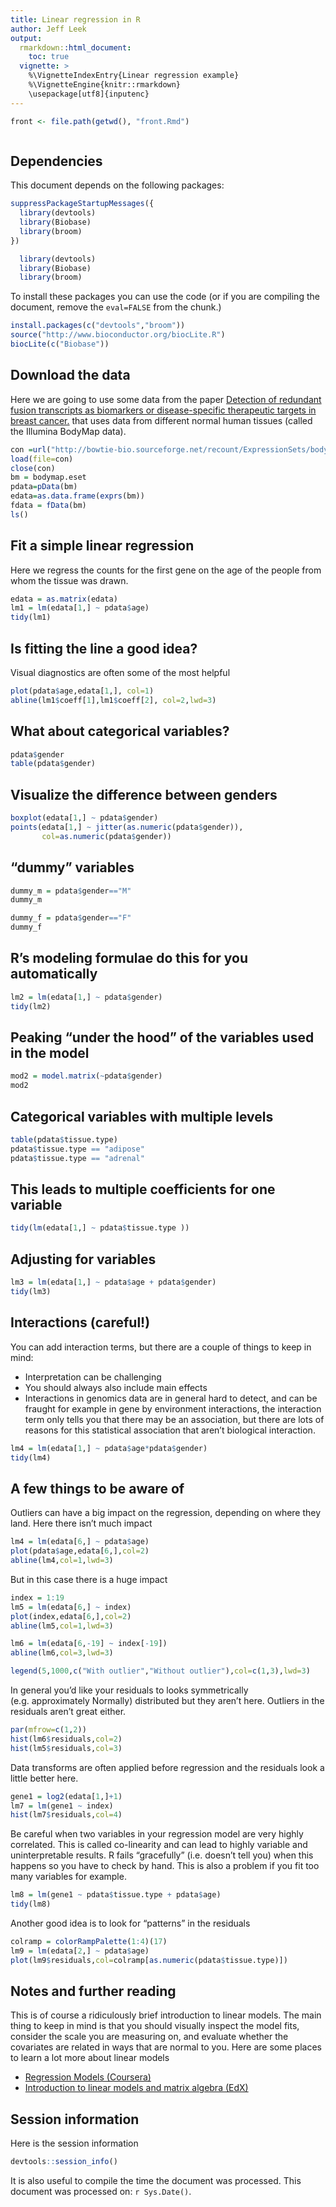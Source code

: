 ```yaml
---
title: Linear regression in R
author: Jeff Leek
output:
  rmarkdown::html_document:
    toc: true
  vignette: >  
    %\VignetteIndexEntry{Linear regression example}
    %\VignetteEngine{knitr::rmarkdown}
    \usepackage[utf8]{inputenc}
---
```


```r
front <- file.path(getwd(), "front.Rmd")
```

```r
```


## Dependencies

This document depends on the following packages:

```r
suppressPackageStartupMessages({
  library(devtools)
  library(Biobase)
  library(broom)
})
```

```r
  library(devtools)
  library(Biobase)
  library(broom)
```

To install these packages you can use the code (or if you are compiling the document, remove the `eval=FALSE` from the chunk.)

```r
install.packages(c("devtools","broom"))
source("http://www.bioconductor.org/biocLite.R")
biocLite(c("Biobase"))
```

## Download the data


Here we are going to use some data from the paper [Detection of redundant fusion transcripts as biomarkers or disease-specific therapeutic targets in breast cancer.](http://www.ncbi.nlm.nih.gov/pubmed/22496456) that uses data from different normal human tissues (called the Illumina BodyMap data).

```r
con =url("http://bowtie-bio.sourceforge.net/recount/ExpressionSets/bodymap_eset.RData")
load(file=con)
close(con)
bm = bodymap.eset
pdata=pData(bm)
edata=as.data.frame(exprs(bm))
fdata = fData(bm)
ls()
```

## Fit a simple linear regression

Here we regress the counts for the first gene on the age of the people from whom the tissue was drawn. 

```r
edata = as.matrix(edata)
lm1 = lm(edata[1,] ~ pdata$age)
tidy(lm1)
```

## Is fitting the line a good idea?

Visual diagnostics are often some of the most helpful 

```r
plot(pdata$age,edata[1,], col=1)
abline(lm1$coeff[1],lm1$coeff[2], col=2,lwd=3)
```

## What about categorical variables?

```r
pdata$gender
table(pdata$gender)
```

## Visualize the difference between genders

```r
boxplot(edata[1,] ~ pdata$gender)
points(edata[1,] ~ jitter(as.numeric(pdata$gender)),
       col=as.numeric(pdata$gender))
```


## "dummy" variables

```r
dummy_m = pdata$gender=="M"
dummy_m

dummy_f = pdata$gender=="F"
dummy_f
```

## R's modeling formulae do this for you automatically

```r
lm2 = lm(edata[1,] ~ pdata$gender)
tidy(lm2)
```

## Peaking "under the hood" of the variables used in the model

```r
mod2 = model.matrix(~pdata$gender)
mod2
```

## Categorical variables with multiple levels

```r
table(pdata$tissue.type)
pdata$tissue.type == "adipose"
pdata$tissue.type == "adrenal"
```

## This leads to multiple coefficients for one variable

```r
tidy(lm(edata[1,] ~ pdata$tissue.type ))
```

## Adjusting for variables

```r
lm3 = lm(edata[1,] ~ pdata$age + pdata$gender)
tidy(lm3)
```

## Interactions (careful!)

You can add interaction terms, but there are a couple of things to keep in mind:

* Interpretation can be challenging
* You should always also include main effects
* Interactions in genomics data are in general hard to detect, and can be fraught for example in gene by environment interactions, the interaction term only tells you that there may be an association, but there are lots of reasons for this statistical association that aren't biological interaction. 

```r
lm4 = lm(edata[1,] ~ pdata$age*pdata$gender)
tidy(lm4)
```


## A few things to be aware of

Outliers can have a big impact on the regression, depending on where they land. Here there isn't much impact

```r
lm4 = lm(edata[6,] ~ pdata$age)
plot(pdata$age,edata[6,],col=2)
abline(lm4,col=1,lwd=3)
```

But in this case there is a huge impact

```r
index = 1:19
lm5 = lm(edata[6,] ~ index)
plot(index,edata[6,],col=2)
abline(lm5,col=1,lwd=3)

lm6 = lm(edata[6,-19] ~ index[-19])
abline(lm6,col=3,lwd=3)

legend(5,1000,c("With outlier","Without outlier"),col=c(1,3),lwd=3)

```

In general you'd like your residuals to looks symmetrically (e.g. approximately Normally) distributed but they aren't here. Outliers in the residuals aren't great either. 

```r
par(mfrow=c(1,2))
hist(lm6$residuals,col=2)
hist(lm5$residuals,col=3)
```

Data transforms are often applied before regression and the residuals look a little better here. 

```r
gene1 = log2(edata[1,]+1)
lm7 = lm(gene1 ~ index)
hist(lm7$residuals,col=4)
```


Be careful when two variables in your regression model are very highly correlated. This is called co-linearity and can lead to highly variable and uninterpretable results. R fails "gracefully" (i.e. doesn't tell you) when this happens so you have to check by hand. This is also a problem if you fit too many variables for example. 

```r
lm8 = lm(gene1 ~ pdata$tissue.type + pdata$age)
tidy(lm8)
```


Another good idea is to look for "patterns" in the residuals

```r
colramp = colorRampPalette(1:4)(17)
lm9 = lm(edata[2,] ~ pdata$age)
plot(lm9$residuals,col=colramp[as.numeric(pdata$tissue.type)])
```


## Notes and further reading

This is of course a ridiculously brief introduction to linear models. The main thing to keep in mind is that you should visually inspect the model fits, consider the scale you are measuring on, and evaluate whether the covariates are related in ways that are normal to you. Here are some places to learn a lot more about linear models

* [Regression Models (Coursera)](https://www.coursera.org/course/regmods)
* [Introduction to linear models and matrix algebra (EdX)](http://online-learning.harvard.edu/course/introduction-linear-models-and-matrix-algebra)

## Session information

Here is the session information 

```r
devtools::session_info()
```

It is also useful to compile the time the document was processed. This document was processed on: `r Sys.Date()`.



